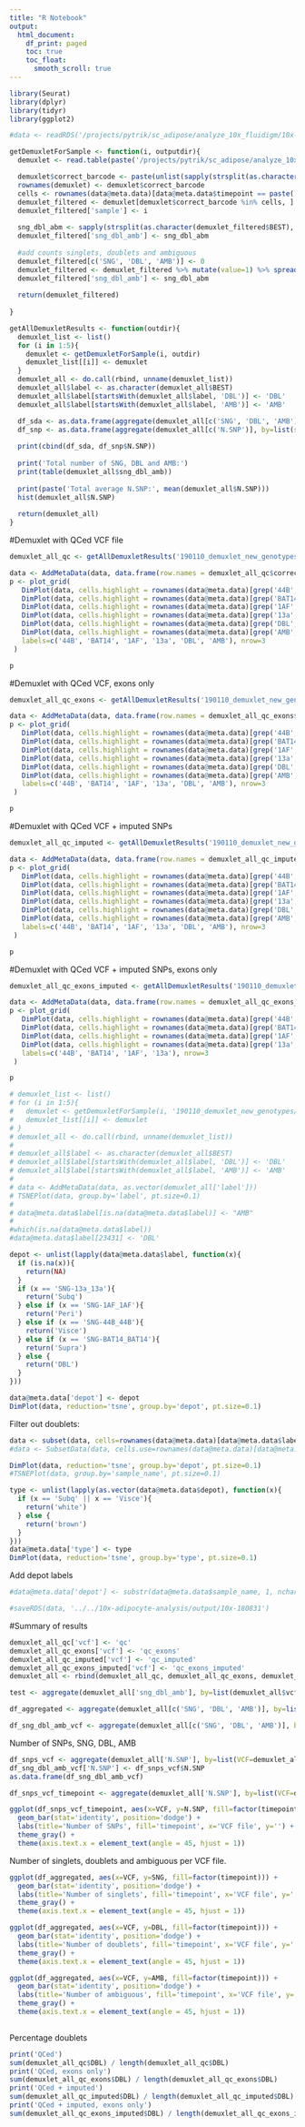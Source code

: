 ```yaml
---
title: "R Notebook"
output:
  html_document:
    df_print: paged
    toc: true
    toc_float: 
      smooth_scroll: true
---
```




```r
library(Seurat)
library(dplyr)
library(tidyr)
library(ggplot2)
```

```r
#data <- readRDS('/projects/pytrik/sc_adipose/analyze_10x_fluidigm/10x-adipocyte-analysis/output/10x-180831')
```

```r
getDemuxletForSample <- function(i, outputdir){
  demuxlet <- read.table(paste('/projects/pytrik/sc_adipose/analyze_10x_fluidigm/old/data/demuxlet/', outputdir, '/180831_10x_s', i, '.best', sep=''), header=T)

  demuxlet$correct_barcode <- paste(unlist(sapply(strsplit(as.character(demuxlet$BARCODE), '-'), '[[', 1)), '-', i, sep='')
  rownames(demuxlet) <- demuxlet$correct_barcode
  cells <- rownames(data@meta.data)[data@meta.data$timepoint == paste('T', i, sep='')]
  demuxlet_filtered <- demuxlet[demuxlet$correct_barcode %in% cells, ]
  demuxlet_filtered['sample'] <- i
  
  sng_dbl_abm <- sapply(strsplit(as.character(demuxlet_filtered$BEST), '-'), '[[', 1)
  demuxlet_filtered['sng_dbl_amb'] <- sng_dbl_abm
  
  #add counts singlets, doublets and ambiguous
  demuxlet_filtered[c('SNG', 'DBL', 'AMB')] <- 0
  demuxlet_filtered <- demuxlet_filtered %>% mutate(value=1) %>% spread(sng_dbl_amb, value, fill=0)
  demuxlet_filtered['sng_dbl_amb'] <- sng_dbl_abm
  
  return(demuxlet_filtered)
  
}

getAllDemuxletResults <- function(outdir){
  demuxlet_list <- list()
  for (i in 1:5){
    demuxlet <- getDemuxletForSample(i, outdir)
    demuxlet_list[[i]] <- demuxlet
  }
  demuxlet_all <- do.call(rbind, unname(demuxlet_list))
  demuxlet_all$label <- as.character(demuxlet_all$BEST)
  demuxlet_all$label[startsWith(demuxlet_all$label, 'DBL')] <- 'DBL'
  demuxlet_all$label[startsWith(demuxlet_all$label, 'AMB')] <- 'AMB'

  df_sda <- as.data.frame(aggregate(demuxlet_all[c('SNG', 'DBL', 'AMB')], by=list(sample=demuxlet_all$sample), FUN=sum))
  df_snp <- as.data.frame(aggregate(demuxlet_all[c('N.SNP')], by=list(sample=demuxlet_all$sample), FUN=mean))
  
  print(cbind(df_sda, df_snp$N.SNP))
  
  print('Total number of SNG, DBL and AMB:')
  print(table(demuxlet_all$sng_dbl_amb))
  
  print(paste('Total average N.SNP:', mean(demuxlet_all$N.SNP)))
  hist(demuxlet_all$N.SNP)
  
  return(demuxlet_all)
}

```


#Demuxlet with QCed VCF file

```r
demuxlet_all_qc <- getAllDemuxletResults('190110_demuxlet_new_genotypes/demuxlet_out/demuxlet_plink_bed-updated')
```

```r
data <- AddMetaData(data, data.frame(row.names = demuxlet_all_qc$correct_barcode, label=demuxlet_all_qc$label))
p <- plot_grid(
   DimPlot(data, cells.highlight = rownames(data@meta.data)[grep('44B', data@meta.data$label)], reduction.use='tsne', cols.use='gray', cols.highlight = 'blue'),
   DimPlot(data, cells.highlight = rownames(data@meta.data)[grep('BAT14', data@meta.data$label)], reduction.use='tsne', cols.use='gray', cols.highlight = 'blue'),
   DimPlot(data, cells.highlight = rownames(data@meta.data)[grep('1AF', data@meta.data$label)], reduction.use='tsne', cols.use='gray', cols.highlight = 'blue'),
   DimPlot(data, cells.highlight = rownames(data@meta.data)[grep('13a', data@meta.data$label)], reduction.use='tsne', cols.use='gray', cols.highlight = 'blue'),
   DimPlot(data, cells.highlight = rownames(data@meta.data)[grep('DBL', data@meta.data$label)], reduction.use='tsne', cols.use='gray', cols.highlight = 'blue'),
   DimPlot(data, cells.highlight = rownames(data@meta.data)[grep('AMB', data@meta.data$label)], reduction.use='tsne', cols.use='gray', cols.highlight = 'blue'),
   labels=c('44B', 'BAT14', '1AF', '13a', 'DBL', 'AMB'), nrow=3
 )
```

```r
p
```


#Demuxlet with QCed VCF, exons only

```r
demuxlet_all_qc_exons <- getAllDemuxletResults('190110_demuxlet_new_genotypes/demuxlet_out/demuxlet_plink_bed-updated.exon_only.recode')
```

```r
data <- AddMetaData(data, data.frame(row.names = demuxlet_all_qc_exons$correct_barcode, label=demuxlet_all_qc_exons$label))
p <- plot_grid(
   DimPlot(data, cells.highlight = rownames(data@meta.data)[grep('44B', data@meta.data$label)], reduction.use='tsne', cols.use='gray', cols.highlight = 'blue'),
   DimPlot(data, cells.highlight = rownames(data@meta.data)[grep('BAT14', data@meta.data$label)], reduction.use='tsne', cols.use='gray', cols.highlight = 'blue'),
   DimPlot(data, cells.highlight = rownames(data@meta.data)[grep('1AF', data@meta.data$label)], reduction.use='tsne', cols.use='gray', cols.highlight = 'blue'),
   DimPlot(data, cells.highlight = rownames(data@meta.data)[grep('13a', data@meta.data$label)], reduction.use='tsne', cols.use='gray', cols.highlight = 'blue'),
   DimPlot(data, cells.highlight = rownames(data@meta.data)[grep('DBL', data@meta.data$label)], reduction.use='tsne', cols.use='gray', cols.highlight = 'blue'),
   DimPlot(data, cells.highlight = rownames(data@meta.data)[grep('AMB', data@meta.data$label)], reduction.use='tsne', cols.use='gray', cols.highlight = 'blue'),
   labels=c('44B', 'BAT14', '1AF', '13a', 'DBL', 'AMB'), nrow=3
 )

```


```r
p
```


#Demuxlet with QCed VCF + imputed SNPs

```r
demuxlet_all_qc_imputed <- getAllDemuxletResults('190110_demuxlet_new_genotypes/demuxlet_out/demuxlet_chr1_22_combined.qc_r2_maf.recode')
```

```r
data <- AddMetaData(data, data.frame(row.names = demuxlet_all_qc_imputed$correct_barcode, label=demuxlet_all_qc_imputed$label))
p <- plot_grid(
   DimPlot(data, cells.highlight = rownames(data@meta.data)[grep('44B', data@meta.data$label)], reduction.use='tsne', cols.use='gray', cols.highlight = 'blue'),
   DimPlot(data, cells.highlight = rownames(data@meta.data)[grep('BAT14', data@meta.data$label)], reduction.use='tsne', cols.use='gray', cols.highlight = 'blue'),
   DimPlot(data, cells.highlight = rownames(data@meta.data)[grep('1AF', data@meta.data$label)], reduction.use='tsne', cols.use='gray', cols.highlight = 'blue'),
   DimPlot(data, cells.highlight = rownames(data@meta.data)[grep('13a', data@meta.data$label)], reduction.use='tsne', cols.use='gray', cols.highlight = 'blue'),
   DimPlot(data, cells.highlight = rownames(data@meta.data)[grep('DBL', data@meta.data$label)], reduction.use='tsne', cols.use='gray', cols.highlight = 'blue'),
   DimPlot(data, cells.highlight = rownames(data@meta.data)[grep('AMB', data@meta.data$label)], reduction.use='tsne', cols.use='gray', cols.highlight = 'blue'),
   labels=c('44B', 'BAT14', '1AF', '13a', 'DBL', 'AMB'), nrow=3
 )

```


```r
p
```


#Demuxlet with QCed VCF + imputed SNPs, exons only

```r
demuxlet_all_qc_exons_imputed <- getAllDemuxletResults('190110_demuxlet_new_genotypes/demuxlet_out/demuxlet_chr1_22_combined.qc_r2_maf_exon.recode')
```

 
```r
data <- AddMetaData(data, data.frame(row.names = demuxlet_all_qc_exons_imputed$correct_barcode, label=demuxlet_all_qc_exons_imputed$label))
p <- plot_grid(
   DimPlot(data, cells.highlight = rownames(data@meta.data)[grep('44B', data@meta.data$label)], reduction.use='tsne', cols.use='gray', cols.highlight = 'blue'),
   DimPlot(data, cells.highlight = rownames(data@meta.data)[grep('BAT14', data@meta.data$label)], reduction.use='tsne', cols.use='gray', cols.highlight = 'blue'),
   DimPlot(data, cells.highlight = rownames(data@meta.data)[grep('1AF', data@meta.data$label)], reduction.use='tsne', cols.use='gray', cols.highlight = 'blue'),
   DimPlot(data, cells.highlight = rownames(data@meta.data)[grep('13a', data@meta.data$label)], reduction.use='tsne', cols.use='gray', cols.highlight = 'blue'),
   labels=c('44B', 'BAT14', '1AF', '13a'), nrow=3
 )

```


```r
p

```




```r

# demuxlet_list <- list()
# for (i in 1:5){
#   demuxlet <- getDemuxletForSample(i, '190110_demuxlet_new_genotypes/demuxlet_out/demuxlet_plink_bed-updated.exon_only.recode')
#   demuxlet_list[[i]] <- demuxlet
# }
# demuxlet_all <- do.call(rbind, unname(demuxlet_list))
# 
# demuxlet_all$label <- as.character(demuxlet_all$BEST)
# demuxlet_all$label[startsWith(demuxlet_all$label, 'DBL')] <- 'DBL'
# demuxlet_all$label[startsWith(demuxlet_all$label, 'AMB')] <- 'AMB'
# 
# data <- AddMetaData(data, as.vector(demuxlet_all['label']))
# TSNEPlot(data, group.by='label', pt.size=0.1)
# 
# data@meta.data$label[is.na(data@meta.data$label)] <- "AMB"
# 
#which(is.na(data@meta.data$label))
#data@meta.data$label[23431] <- 'DBL'

depot <- unlist(lapply(data@meta.data$label, function(x){
  if (is.na(x)){
    return(NA)
  }
  if (x == 'SNG-13a_13a'){
    return('Subq')
  } else if (x == 'SNG-1AF_1AF'){
    return('Peri')
  } else if (x == 'SNG-44B_44B'){
    return('Visce')
  } else if (x == 'SNG-BAT14_BAT14'){
    return('Supra')
  } else {
    return('DBL')
  }
}))

data@meta.data['depot'] <- depot
DimPlot(data, reduction='tsne', group.by='depot', pt.size=0.1)
```

Filter out doublets:

```r
data <- subset(data, cells=rownames(data@meta.data)[data@meta.data$label != 'DBL'])
#data <- SubsetData(data, cells.use=rownames(data@meta.data)[data@meta.data$label != 'DBL'])
```

```r
DimPlot(data, reduction='tsne', group.by='depot', pt.size=0.1)
#TSNEPlot(data, group.by='sample_name', pt.size=0.1)
```

```r
type <- unlist(lapply(as.vector(data@meta.data$depot), function(x){
  if (x == 'Subq' || x == 'Visce'){
    return('white')
  } else {
    return('brown')
  }
}))
data@meta.data['type'] <- type
DimPlot(data, reduction='tsne', group.by='type', pt.size=0.1)
```

Add depot labels

```r
#data@meta.data['depot'] <- substr(data@meta.data$sample_name, 1, nchar(data@meta.data$sample_name)-2)
```


```r
#saveRDS(data, '../../10x-adipocyte-analysis/output/10x-180831')
```


#Summary of results

```r
demuxlet_all_qc['vcf'] <- 'qc'
demuxlet_all_qc_exons['vcf'] <- 'qc_exons'
demuxlet_all_qc_imputed['vcf'] <- 'qc_imputed'
demuxlet_all_qc_exons_imputed['vcf'] <- 'qc_exons_imputed'
demuxlet_all <- rbind(demuxlet_all_qc, demuxlet_all_qc_exons, demuxlet_all_qc_exons_imputed, demuxlet_all_qc_imputed)

test <- aggregate(demuxlet_all['sng_dbl_amb'], by=list(demuxlet_all$vcf, demuxlet_all$sng_dbl_amb), FUN=length)

df_aggregated <- aggregate(demuxlet_all[c('SNG', 'DBL', 'AMB')], by=list(VCF=demuxlet_all$vcf, timepoint=demuxlet_all$sample), FUN=sum)

df_sng_dbl_amb_vcf <- aggregate(demuxlet_all[c('SNG', 'DBL', 'AMB')], by=list(VCF=demuxlet_all$vcf), FUN=sum)

```

Number of SNPs, SNG, DBL, AMB

```r
df_snps_vcf <- aggregate(demuxlet_all['N.SNP'], by=list(VCF=demuxlet_all$vcf), FUN=mean)
df_sng_dbl_amb_vcf['N.SNP'] <- df_snps_vcf$N.SNP
as.data.frame(df_sng_dbl_amb_vcf)
```

```r
df_snps_vcf_timepoint <- aggregate(demuxlet_all['N.SNP'], by=list(VCF=demuxlet_all$vcf, timepoint=demuxlet_all$sample), FUN=mean)

ggplot(df_snps_vcf_timepoint, aes(x=VCF, y=N.SNP, fill=factor(timepoint))) + 
  geom_bar(stat='identity', position='dodge') +
  labs(title='Number of SNPs', fill='timepoint', x='VCF file', y='') +
  theme_gray() +
  theme(axis.text.x = element_text(angle = 45, hjust = 1)) 
```

Number of singlets, doublets and ambiguous per VCF file.


```r
ggplot(df_aggregated, aes(x=VCF, y=SNG, fill=factor(timepoint))) + 
  geom_bar(stat='identity', position='dodge') +
  labs(title='Number of singlets', fill='timepoint', x='VCF file', y='') +
  theme_gray() +
  theme(axis.text.x = element_text(angle = 45, hjust = 1))

```

```r
ggplot(df_aggregated, aes(x=VCF, y=DBL, fill=factor(timepoint))) + 
  geom_bar(stat='identity', position='dodge') +
  labs(title='Number of doublets', fill='timepoint', x='VCF file', y='') +
  theme_gray() +
  theme(axis.text.x = element_text(angle = 45, hjust = 1))
```

```r
ggplot(df_aggregated, aes(x=VCF, y=AMB, fill=factor(timepoint))) + 
  geom_bar(stat='identity', position='dodge') +
  labs(title='Number of ambiguous', fill='timepoint', x='VCF file', y='') +
  theme_gray() +
  theme(axis.text.x = element_text(angle = 45, hjust = 1))
  
```

Percentage doublets

```r
print('QCed')
sum(demuxlet_all_qc$DBL) / length(demuxlet_all_qc$DBL)
print('QCed, exons only')
sum(demuxlet_all_qc_exons$DBL) / length(demuxlet_all_qc_exons$DBL)
print('QCed + imputed')
sum(demuxlet_all_qc_imputed$DBL) / length(demuxlet_all_qc_imputed$DBL)
print('QCed + imputed, exons only')
sum(demuxlet_all_qc_exons_imputed$DBL) / length(demuxlet_all_qc_exons_imputed$DBL)

```

